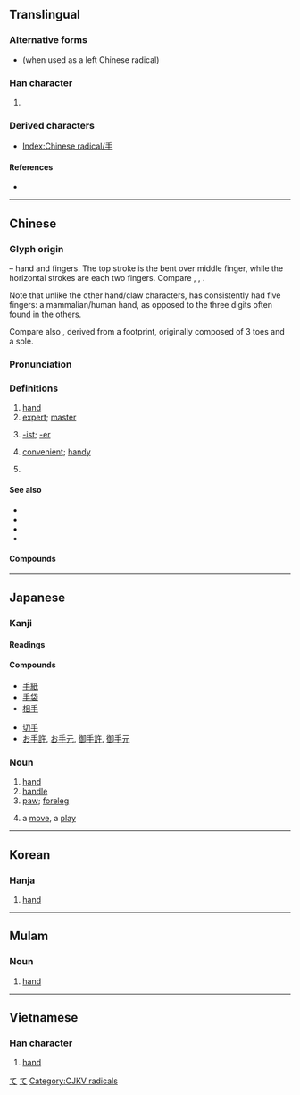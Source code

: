 {{character info/new}}
{{also|爪|寸}}
==Translingual==
{{stroke order|type=animate}}

===Alternative forms===
* {{l|mul|扌}} (when used as a left Chinese radical)

===Han character===
{{Han char|rn=64|rad=手|as=00|sn=4|four=20500|canj=Q}}

# {{mul-kangxi radical-def}}

===Derived characters===
* [[Index:Chinese radical/手]]

====References====
* {{Han ref|kx=0416.280|dkj=11768|dj=0762.090|hdz=31824.010|uh=624B|ud=25163|bh=A4E2|bd=42210}}

----

==Chinese==
{{zh-forms}}

===Glyph origin===
{{Han etyl}}
{{liushu|p}} – hand and fingers. The top stroke is the bent over middle finger, while the horizontal strokes are each two fingers. Compare {{zh-l|*爪}}, {{zh-l|*寸}}, {{zh-l|*九}}.

Note that unlike the other hand/claw characters, {{lang|zh|手}} has consistently had five fingers: a mammalian/human hand, as opposed to the three digits often found in the others.

Compare also {{zh-l|*止|foot}}, derived from a footprint, originally composed of 3 toes and a sole.

===Pronunciation===
{{zh-pron
|m=shǒu
|c=sau2
|h=pfs=sú
|md=chiū
|mn=chhiú/siú
|mn_note=chhiú - vernacular, siú - literary
|ma=y
|mna=Taiwanese-The_Consonant_chh.ogg
|w=2seu
|mc=y
|oc=y
|cat=n,suf,a,cls
}}

===Definitions===
{{zh-hanzi}}

# [[hand]] {{zh-mw|m,c:隻|m,c:雙}}
# [[expert]]; [[master]]
#: {{zh-x|高手|master}}
# [[-ist]]; [[-er]]
#: {{zh-x|歌手|singer}}
# [[convenient]]; [[handy]]
#: {{zh-x|手機|mobile phone}}
#: {{zh-x|手冊|handbook}}
# {{zh-classifier|[[transaction]]s}}

====See also====
* {{zh-l|手掌|palm}}
* {{zh-l|手指|finger}}
* {{zh-l|手腕|wrist}}
* {{zh-l|胳膊|arm}}

====Compounds====
{{zh-der|手巴掌|手巴掌兒|手把手|手把手兒|手板|手板兒|手板係肉，手背又係肉|手板係肉，手背亦係肉|手板眼見工夫|手板堂|手膀|手背|手筆|手臂|手邊|手邊兒|手錶|手柄|手脖子|手不釋卷|手冊|手抄|手創|手戳|手戳兒|手搭涼棚|手打遮陽|手到病除|手到擒來|手底下|手電|手電筒|手段|手法|手風琴|手感|手高手低|手稿|手工|手工業|手工藝|手硬|手鈪|手黑|手狠|手機|手疾眼快|手記|手跡|手簡|手腳|手巾|手緊|手勁|手勁兒|手捲|手絹|手絹兒|手銬|手扣|手快|手辣|手雷|手力|手裡|手令|手榴彈|手籠|手爐|手慢|手忙腳亂|手面|手模|手帕|手氣|手槍|手巧|手勤|手輕|手球|手軟|手松|手生|手勢|手書|手術|手提|手談|手套|手套兒|手腕子|手無寸鐵|手無縛雞之力|手舞足蹈|手下|手下人|手相|手攜手|手寫|手寫體|手心|手續|手癬|手眼|手癢|手藝|手淫|手印|手印兒|手語|手諭|手足|手足無措|手札|手閘|手掌|手杖|手紙|手指|手指甲|手指頭|手指頭肚兒|手指字母|手製動|手重|手肘|手拙|手鐲|佛手瓜|捕手|擺手|單手|二手貨|滿手|伴手|唾手|射手|偏手|乏手|動手|伏手|住手|做手|作手|佛手|巧手|弩手|倒手|壓手|慣手|引手|助手|弓手|嫩手|御手|怪手|急手|得手|入手|別手|徒手|後手|丟手|剪手|兩手|國手|幫手|快手|平手|下手|執手|伸手|好手|上手|左手|帶手|二手|小手|吹手|代手|一手|凶手|妙手|奪手|呵手|交手|分手|反手|名手|就手|前手|失手|到手|人手|外手|來手|了手|合手|劈手|假手|垂手|回手|信手|咬手|右手|對手|叉手|出手|副手|先手|借手|侮手|沾手|手版|拿手|板手|手榜|手鬆|手白|放手|手照|搖手|抗手|棘手|手風|斂手|撂手|旗手|手扶|扎手|擎手|搏手|抃手|摔手|投手|手頭|揚手|手爪|摑手|手翰|淨手|扦手|換手|招手|手植|搭手|扒手|毒手|插手|撒手|甩手|手滑|手卷|手刺|手排|手鼓|手車|生手|戟手|熟手|手批|接手|撥手|手摺|搓手|打手|手紋|易手|攤手|空手|斫手|手民|握手|扠手|礙手|把手|拊手|手匣|硬手|游手|手刃|手作|旁手|湊手|手澤|挽手|牽手|白手|措手|歌手|擋手|手本|棋手|收手|當手|盈手|書手|抄手|搶手|扶手|用手|扯手|應手|手帖|捉手|玉手|拉手|按手|獵手|狠手|推手|敵手|手把|散手|燙手|歇手|手兒|拍手|手技|澆手|拱手|炮手|揮手|束手|手策|手拖|洗手|手黏|沙手|汗手|槍手|水手|手腕|殺手|死手|扳手|手泐|攜手|新手|撲手|援手|探手|排手|手袋|聖手|高手|關手|袖手|纖手|著手|鎗手|雙手|黑手|迎手|纏手|馭手|苦手|義手|隨手|經手|鼓手|素手|龜手|魔手|點手|鉤手|跟手|管手|釋手|脫手|鬆手|號手|過手|舊手|觸手|老手|開手|緊手|魁手|落手|能手|罷手|聽手|起手|順手|靠手|趁手|選手|雲手|護手|買手|還手|隔手|舉手|聯手|藉手|舵手|縮手|赤手|累手|覆手|賺手|轉手|連手|襯手|親手|辣手|身手|贏手|賣手|額手|負手|費手|解手|腳手|縴手}}

{{zh-cat|Beginning|Anatomy}}

----

==Japanese==
{{attention|ja|missing the sense as a suffix meaning [[-er]] as in [[運転手]]}}

===Kanji===
{{ja-kanji|grade=1|rs=手00}}

====Readings====
{{ja-readings
|goon=しゅ
|kanon=しゅう
|kanyoon=ず
|kun=て-, た-
}}

====Compounds====
{{der-top|Compounds}}
* [[手紙]]
* [[手袋]]
* [[相手]]
{{der-mid}}
* [[切手]]
* [[お手許]], [[お手元]], [[御手許]], [[御手元]]
{{der-bottom}}

===Noun===
{{ja-noun|て}}

# [[hand]]
# [[handle]]
# [[paw]]; [[foreleg]]
# {{lb|ja|sort=て|board games}} a [[move]], a [[play]]

[[Category:Japanese basic words|て]]
[[Category:ja:Anatomy|て]]

----

==Korean==

===Hanja===
{{ko-hanja|hangeul=수|eumhun=손|mr=su|y=swu}}

# [[hand]]

----

==Mulam==

===Noun===
{{head|mlm|noun|tr=nja2}}

# [[hand]]

----

==Vietnamese==

===Han character===
{{vi-hantu|[[thủ]], [[tây]], [[trì]]<!--This reading only appears in vi:Wiktionary-->|rs=手00}}

# [[hand]]

[[Category:CJKV radicals]]